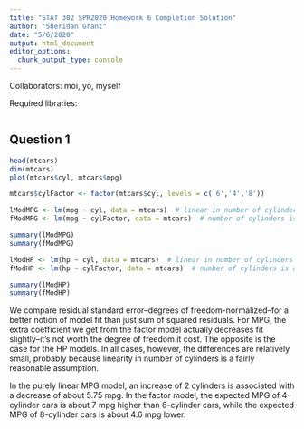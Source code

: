 ```yaml
---
title: "STAT 302 SPR2020 Homework 6 Completion Solution"
author: "Sheridan Grant"
date: "5/6/2020"
output: html_document
editor_options: 
  chunk_output_type: console
---
```

Collaborators: moi, yo, myself

Required libraries:
```r
```

## Question 1

```r
head(mtcars)
dim(mtcars)
plot(mtcars$cyl, mtcars$mpg)

mtcars$cylFactor <- factor(mtcars$cyl, levels = c('6','4','8'))

lModMPG <- lm(mpg ~ cyl, data = mtcars)  # linear in number of cylinders
fModMPG <- lm(mpg ~ cylFactor, data = mtcars)  # number of cylinders is a factor

summary(lModMPG)
summary(fModMPG)

lModHP <- lm(hp ~ cyl, data = mtcars)  # linear in number of cylinders
fModHP <- lm(hp ~ cylFactor, data = mtcars)  # number of cylinders is a factor

summary(lModHP)
summary(fModHP)
```

We compare residual standard error--degrees of freedom-normalized--for a better notion of model fit than just sum of squared residuals. For MPG, the extra coefficient we get from the factor model actually decreases fit slightly--it's not worth the degree of freedom it cost. The opposite is the case for the HP models. In all cases, however, the differences are relatively small, probably because linearity in number of cylinders is a fairly reasonable assumption.

In the purely linear MPG model, an increase of 2 cylinders is associated with a decrease of about 5.75 mpg. In the factor model, the expected MPG of 4-cylinder cars is about 7 mpg higher than 6-cylinder cars, while the expected MPG of 8-cylinder cars is about 4.6 mpg lower.